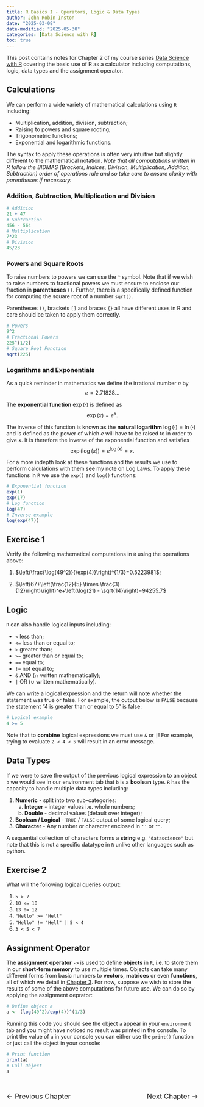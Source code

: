 ```yaml
---
title: R Basics I - Operators, Logic & Data Types
author: John Robin Inston
date: "2025-03-08"
date-modified: "2025-05-30"
categories: [Data Science with R]
toc: true
---
```


This post contains notes for Chapter 2 of my course series [Data Science with R](/courses/intro_to_data_science/index.qmd) covering the basic use of R as a calculator including computations, logic, data types and the assignment operator.

## Calculations

We can perform a wide variety of mathematical calculations using `R` including:

- Multiplication, addition, division, subtraction;
- Raising to powers and square rooting;
- Trigonometric functions;
- Exponential and logarithmic functions.

The syntax to apply these operations is often very intuitive but slightly different to the mathematical notation.  *Note that all computations written in R follow the BIDMAS (Brackets, Indices, Division, Multiplication, Addition, Subtraction) order of operations rule and so take care to ensure clarity with parentheses if necessary.*

### Addition, Subtraction, Multiplication and Division

```r
# Addition
21 + 47 
# Subtraction
456 - 564 
# Multiplication
7*23      
# Division
45/23     
```

### Powers and Square Roots

To raise numbers to powers we can use the `^` symbol.  Note that if we wish to raise numbers to fractional powers we must ensure to enclose our fraction in **parentheses** `()`.  Further, there is a specifically defined function for computing the square root of a number `sqrt()`.

::: {.callout-important}

Parentheses `()`, brackets `[]` and braces `{}` all have different uses in R and care should be taken to apply them correctly.

:::

```r
# Powers 
9^2
# Fractional Powers
225^(1/2)
# Square Root Function
sqrt(225)
```

### Logarithms and Exponentials

As a quick reminder in mathematics we define the irrational number $e$ by
$$
e = 2.71828...
$$

The **exponential function** $\exp(\cdot)$ is defined as
$$
\exp(x) = e^x.
$$

The inverse of this function is known as the **natural logarithm** $\log(\cdot)=\ln(\cdot)$ and is defined as the power of which $e$ will have to be raised to in order to give $x$.  It is therefore the inverse of the exponential function and satisfies
$$
\exp(\log(x)) = e^{\log(x)} = x.
$$

For a more indepth look at these functions and the results we use to perform calculations with them see my note on Log Laws.  To apply these functions in `R` we use the `exp()` and `log()` functions:

```r
# Exponential function
exp(1)
exp(17)
# Log function
log(47)
# Inverse example
log(exp(47))
```

::: {.callout-tip}

## Exercise 1

Verify the following mathematical computations in `R` using the operations above:

1. $\left(\frac{\log(49^2)}{\exp(4)}\right)^{1/3}=0.5223981$;

2. $\left(67+\left(\frac{12}{5} \times \frac{3}{12}\right)\right)^e+\left(\log(21) - \sqrt{14}\right)=94255.7$

:::

## Logic

`R` can also handle logical inputs including:

- `<` less than;
- `<=` less than or equal to;
- `>` greater than;
- `>=` greater than or equal to;
- `==` equal to;
- `!=` not equal to;
- `&` AND ($\cap$ written mathematically);
- `|` OR ($\cup$ written mathematically).

We can write a logical expression and the return will note whether the statement was true or false.  For example, the output below is `FALSE` because the statement "4 is greater than or equal to 5" is false:

```r
# Logical example
4 >= 5
```

Note that to **combine** logical expressions we must use `&` or `|`!  For example, trying to evaluate `2 < 4 < 5` will result in an error message.

## Data Types

If we were to save the output of the previous logical expression to an object `b` we would see in our environment tab that `b` is a **boolean** type.  `R` has the capacity to handle multiple data types including:

1. **Numeric** - split into two sub-categories:
    a. **Integer** - integer values i.e. whole numbers;
    b. **Double** - decimal values (default over integer);
2. **Boolean / Logical** - `TRUE` / `FALSE` output of some logical query;
3. **Character** - Any number or character enclosed in `''` or `""`.  

A sequential collection of characters forms a **string** e.g. `"datascience"` but note that this is not a specific datatype in `R` unlike other languages such as python.

::: {.callout-tip}

## Exercise 2

What will the following logical queries output:

1. `5 > 7`
2. `10 <= 10`
3. `13 != 12`
4. `"Hello" >= "Hell"`
5. `"Hello" != "Hell" | 5 < 4`
6. `3 < 5 < 7`

:::


## Assignment Operator

The **assignment operator** `->` is used to define **objects** in `R`, i.e. to store them in our **short-term memory** to use multiple times.  Objects can take many different forms from basic numbers to **vectors**, **matrices** or even **functions**, all of which we detail in [Chapter 3](/posts/rds3-basics2-atomicdata/index.qmd).  For now, suppose we wish to store the results of some of the above computations for future use.  We can do so by applying the assignment oeprator:

```r
# Define object a
a <- (log(49^2)/exp(4))^(1/3)
```

Running this code you should see the object `a` appear in your `environment` tab and you might have noticed no result was printed in the console.  To print the value of `a` in your console you can either use the `print()` function or just call the object in your console:

```r
# Print function
print(a)
# Call Object
a
```






<div style="display: flex; justify-content: space-between; padding: 20px 0;">
  <!-- Back Button -->
  <a href="/posts/rds1-installation/index.qmd" style="text-decoration: none; font-size: 18px;">
    &#8592; Previous Chapter
  </a>
  
  <!-- Forward Button -->
  <a href="/posts/rds3-basics2-atomicdata/index.qmd" style="text-decoration: none; font-size: 18px;">
    Next Chapter &#8594;
  </a>
</div>